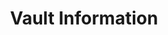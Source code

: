 ---
title: Vault Information
description: Get vault information including share price and AUM
openapi: GET /vaults/{vault_id}/info
---